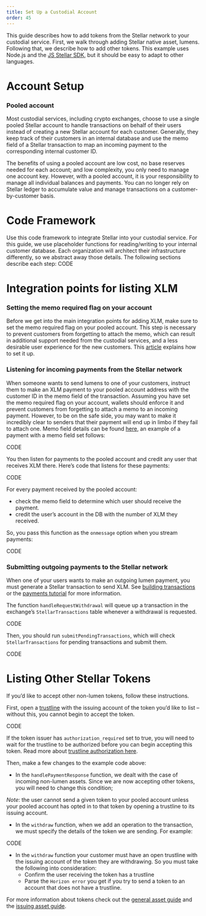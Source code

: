 ```yaml
---
title: Set Up a Custodial Account
order: 45
---
```


This guide describes how to add tokens from the Stellar network to your custodial service. First, we walk through adding Stellar native asset, lumens. Following that, we describe how to add other tokens. This example uses Node.js and the [JS Stellar SDK](https://github.com/stellar/js-stellar-sdk), but it should be easy to adapt to other languages.

# Account Setup
### Pooled account 
Most custodial services, including crypto exchanges, choose to use a single pooled Stellar account to handle transactions on behalf of their users instead of creating a new Stellar account for each customer. Generally, they keep track of their customers in an internal database and use the memo field of a Stellar transaction to map an incoming payment to the corresponding internal customer ID.

The benefits of using a pooled account are low cost, no base reserves needed for each account; and low complexity, you only need to manage one account key. However, with a pooled account, it is your responsibility to manage all individual balances and payments. You can no longer rely on Stellar ledger to accumulate value and manage transactions on a customer-by-customer basis.


# Code Framework
Use this code framework to integrate Stellar into your custodial service. For this guide, we use placeholder functions for reading/writing to your internal customer database. Each organization will architect their infrastructure differently, so we abstract away those details. The following sections describe each step:
CODE
  
# Integration points for listing XLM
### Setting the memo required flag on your account

Before we get into the main integration points for adding XLM, make sure to set the memo required flag on your pooled account. This step is necessary to prevent customers from forgetting to attach the memo, which can result in additional support needed from the custodial services, and a less desirable user experience for the new customers. This [article](https://www.stellar.org/developers-blog/fixing-memo-less-payments?locale=en) explains how to set it up.

### Listening for incoming payments from the Stellar network
When someone wants to send lumens to one of your customers, instruct them to make an XLM payment to your pooled account address with the customer ID in the memo field of the transaction. Assuming you have set the memo required flag on your account, wallets should enforce it and prevent customers from forgetting to attach a memo to an incoming payment. However, to be on the safe side, you may want to make it incredibly clear to senders that their payment will end up in limbo if they fail to attach one. Memo field details can be found [here](https://developers.stellar.org/docs/glossary/transactions/#memo), an example of a payment with a memo field set follows:

CODE

You then listen for payments to the pooled account and credit any user that receives XLM there. Here’s code that listens for these payments:

CODE

For every payment received by the pooled account:
* check the memo field to determine which user should receive the payment.
* credit the user’s account in the DB with the number of XLM they received.

So, you pass this function as the `onmessage` option when you stream payments:

CODE

### Submitting outgoing payments to the Stellar network
When one of your users wants to make an outgoing lumen payment, you must generate a Stellar transaction to send XLM. See [building transactions](https://www.stellar.org/developers/js-stellar-base/reference/building-transactions.html) or the [payments tutorial](https://developers.stellar.org/docs/tutorials/send-and-receive-payments/#send-a-payment) for more information.

The function `handleRequestWithdrawal` will queue up a transaction in the exchange’s `StellarTransactions` table whenever a withdrawal is requested.

CODE

Then, you should run `submitPendingTransactions`, which will check `StellarTransactions` for pending transactions and submit them.

CODE

# Listing Other Stellar Tokens
If you’d like to accept other non-lumen tokens, follow these instructions.

First, open a [trustline](https://developers.stellar.org/docs/start/list-of-operations/#change-trust) with the issuing account of the token you’d like to list – without this, you cannot begin to accept the token.

CODE

If the token issuer has `authorization_required` set to true, you will need to wait for the trustline to be authorized before you can begin accepting this token. Read more about [trustline authorization here](https://developers.stellar.org/docs/issuing-assets/control-asset-access/).

Then, make a few changes to the example code above:

* In the `handlePaymentResponse` function, we dealt with the case of incoming non-lumen assets. Since we are now accepting other tokens, you will need to change this condition; 

*Note*: the user cannot send a given token to your pooled account unless your pooled account has opted in to that token by opening a trustline to its issuing account.
* In the `withdraw` function, when we add an operation to the transaction, we must specify the details of the token we are sending. For example:

CODE

* In the `withdraw` function your customer must have an open trustline with the issuing account of the token they are withdrawing. So you must take the following into consideration:
   - Confirm the user receiving the token has a trustline
   - Parse the `Horizon error` you get if you try to send a token to an account that does not have a trustline.

For more information about tokens check out the [general asset guide](https://www.stellar.org/developers/guides/concepts/assets.html) and the [issuing asset guide](https://developers.stellar.org/docs/issuing-assets/).
